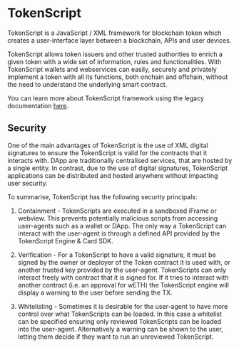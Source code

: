 # TokenScript

TokenScript is a JavaScript / XML framework for blockchain token which creates a user-interface layer between a blockchain, APIs and user devices.

TokenScript allows token issuers and other trusted authorities to enrich a given token with a wide set of information, rules and functionalities. With TokenScript wallets and webservices can easily, securely and privately implement a token with all its functions, both onchain and offchain, without the need to understand the underlying smart contract.

You can learn more about TokenScript framework using the legacy documentation [here](https://www.tokenscript.org/docs/).

## Security

One of the main advantages of TokenScript is the use of XML digital signatures to ensure the TokenScript is valid for the contracts that it interacts with.
DApp are traditionally centralised services, that are hosted by a single entity. In contrast, due to the use of digital signatures, TokenScript applications can be distributed
and hosted anywhere without impacting user security.

To summarise, TokenScript has the following security principals:

1. Containment - TokenScripts are executed in a sandboxed iFrame or webview. This prevents potentially malicious scripts from accessing user-agents such as a wallet or DApp.
	The only way a TokenScript can interact with the user-agent is through a defined API provided by the TokenScript Engine & Card SDK.

2. Verification - For a TokenScript to have a valid signature, it must be signed by the owner or deployer of the Token contract it is used with, or another trusted key provided by the user-agent.
	TokenScripts can only interact freely with contract that it is signed for. If it tries to interact with another contract (i.e. an approval for wETH) the TokenScript engine will display a warning to the user before
	sending the TX.

3. Whitelisting - Sometimes it is desirable for the user-agent to have more control over what TokenScripts can be loaded. In this case a whitelist can be specified ensuring only reviewed
	TokenScripts can be loaded into the user-agent. Alternatively a warning can be shown to the user, letting them decide if they want to run an unreviewed TokenScript.